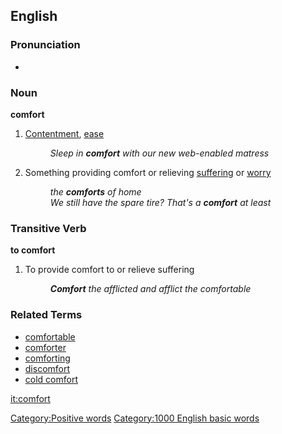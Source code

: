== English ==
===Pronunciation===
*{{audio|en-us-comfort.ogg|Audio (US)}}

=== Noun ===
'''comfort'''

# [[Contentment]], [[ease]]
#: ''Sleep in '''comfort''' with our new web-enabled matress''
# Something providing comfort or relieving [[suffering]] or [[worry]]
#: ''the '''comforts''' of home''
#: ''We still have the spare tire? That's a '''comfort''' at least''

=== Transitive Verb ===
'''to comfort'''

# To provide comfort to or relieve suffering
#: '''''Comfort''' the afflicted and afflict the comfortable''

=== Related Terms ===
*[[comfortable]]
*[[comforter]]
*[[comforting]]
*[[discomfort]]
*[[cold comfort]]

[[it:comfort]]
[[Category:Positive words]]
[[Category:1000 English basic words]]
